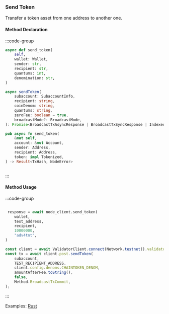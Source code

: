 ### Send Token

Transfer a token asset from one address to another one.

#### Method Declaration

:::code-group

```python [Python]
async def send_token(
    self,
    wallet: Wallet,
    sender: str,
    recipient: str,
    quantums: int,
    denomination: str,
)
```

```typescript [TypeScript]
async sendToken(
    subaccount: SubaccountInfo,
    recipient: string,
    coinDenom: string,
    quantums: string,
    zeroFee: boolean = true,
    broadcastMode?: BroadcastMode,
): Promise<BroadcastTxAsyncResponse | BroadcastTxSyncResponse | IndexedTx>
```

```rust [Rust]
pub async fn send_token(
    &mut self,
    account: &mut Account,
    sender: Address,
    recipient: Address,
    token: impl Tokenized,
) -> Result<TxHash, NodeError>
```

```url [API]
```

:::

#### Method Usage

:::code-group

```rust [Rust]
```

```python [Python]
 response = await node_client.send_token(
    wallet,
    test_address,
    recipient,
    10000000,
    "adv4tnt",
)
```

```typescript [TypeScript]
const client = await ValidatorClient.connect(Network.testnet().validatorConfig);
const tx = await client.post.sendToken(
    subaccount,
    TEST_RECIPIENT_ADDRESS,
    client.config.denoms.CHAINTOKEN_DENOM,
    amountAfterFee.toString(),
    false,
    Method.BroadcastTxCommit,
);
```

:::

Examples: [Rust]


[Rust]: https://github.com/dydxprotocol/v4-clients/blob/main/v4-client-rs/client/examples/send_token.rs

